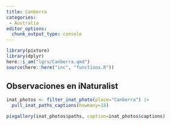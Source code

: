 ```yaml
---
title: Canberra
categories:
 - Australia
editor_options: 
  chunk_output_type: console
---
```



```r
library(pixture)
library(dplyr)
here::i_am("lgrs/Canberra.qmd")
source(here::here("inc", "functions.R"))
```



## Observaciones en iNaturalist


```r

inat_photos <- filter_inat_photo(place="Canberra") |>
  pull_inat_paths_captions(howmany=18)

pixgallery(inat_photos$paths, caption=inat_photos$captions)
```

